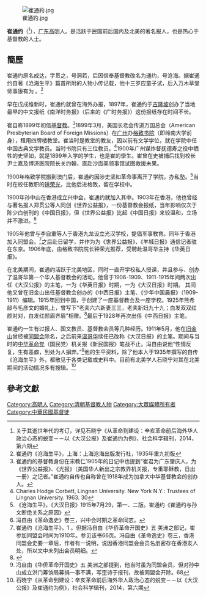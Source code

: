 [[File:崔通約.jpg|thumb]]

'''崔通约'''（{{bd|1864年||1937年}}<ref>关于其逝世年代的考订，详见石晓宁《从革命到建设：辛亥革命前后海外华人政治心态的蜕变－－以《大汉公报》及崔通约为例》，社会科学辑刊，2014，第六期</ref>），[[广东|广东]][[高明|高明]]人。是活跃于民国前后国内及北美的著名报人，也是热心于基督教的人士。

==簡歷==
崔通约原名成达，字贯之，号洞若，后因信奉基督教改名为通约，号沧海。据崔通约自著《沧海生平》篇首所附的人物小传记载，他十三岁应童子试，后入万木草堂师事康有为 。<ref>崔通约《沧海生平》，上海：上海沧海出版发行社，1935年重九初版</ref>

早在戊戌维新时，崔通约就曾在海外办报，1897年，崔通约于[[吉隆坡|吉隆坡]]创办了当地最早的中文报纸《南洋时务报》（后来的《广时务报》）这份报纸存在时间不长。

崔自称1899年初信[[基督教|基督教]]。<ref>崔通约的基督教身份在宋教仁1905年的日记中也提到“崔君为广东肇庆人，为《世界公益报》、《光报》（美国华人新出之宗教界机关报，专重耶稣教，日出一册）之记者。”崔通约自传也自称曾在1918年成为加拿大中华基督教会的创办人。</ref>1899年3月，美国长老会传道万国总会（American Presbyterian Board of Foreign Missions）在[[广州|广州]]办[[格致书院_(广州)|格致书院]]（即岭南大学前身），租用四牌楼教堂。崔当时是教堂的教友，因以前有文学学位，就在学院中任中国古典文学教员。当时书院只有三位教员。<ref>Charles Hodge Corbett, Lingnan University. New York N.Y.:   Trustees of Lingnan University. 1963. 30</ref>1900年广州谋炸督抚德寿之役中牺牲的史坚如，就是1899年入学的学生，也是崔的學生。崔曾在史被捕后找到校长尹士嘉及博济医院院长关约翰，直赴沙面美领事馆试图救援未果。  

1900年格致学院搬到澳门后，崔通约因涉史坚如革命事离开了学院，办私塾。<ref>《沧海生平》，《大汉日报》1915年7月29，第一、二版。崔通约《崔通约与孙文断绝关系之原因》</ref>当时在校任教职的[[锺荣光|锺荣光]]，比他后进格致，留在学校中。  

1900年孙中山在香港成立兴中会，崔通约就加入其中。1903年在香港，他也曾经与著名报人郑贯公等人同创《世界公益报》，一份基督教会报纸，当年影响仅次于陈少白创刊的《中国日报》，但《世界公益报》比起《中国日报》来较温和，立场并不激进。<ref>冯自由《革命逸史》卷三，兴中会时期之革命同志。</ref>

1905年他曾与李自重等人于香港九龙设立光汉学校，提倡军事教育。同年于香港加入同盟会。<ref>崔通约《沧海生平》，1 。但据冯自由《华侨革命开国史》五 美洲之部记，崔参加同盟会时间为1910年。参见该书66页。冯自由《革命逸史》卷三，香港同盟会史要一章后，作者有一说明，说因香港同盟会会员名册密存在香港友人处，所以文中未列出会员明细。</ref>之后赴日留学，并作为为《世界公益报》、《羊城日报》通信记者驻在东京。1906年底，由格致书院院长钟荣光推荐，受聘赴温哥华主持《华英日报》。 

在北美期间，崔通约活跃于北美地区，同时一直开学校私人授课，并且参与、创办了温哥华第一个华人基督教会的活动。他曾于1906-1909、1911-1915年间两次出任《大汉公报》的主笔，一为《华英日报》时期，一为《大汉日报》时期。  其间他又曾在旧金山出任基督教会创办的《中西日报》主笔、《少年中国晨报》（1909-1911）编辑。1915年回到中国，于创建了一座基督教会及一座学校。1925年熊希龄与毛彦文的婚礼上，曾写下“老夫六六新妻三三，老夫新妇九十九；白发双双红颜对对，白发红颜眉齐眉”相赠。<ref>{{cite web|url=http://cul.china.com.cn/renwu/2011-07/08/content_4319965.htm|title=吴宓情事：因与前妻陈心一婚约结识毛彦文|work=中华网}}{{Dead link|date=2020年1月 |bot=InternetArchiveBot |fix-attempted=yes }}</ref>最后于1928年再次出任《中西日报》主笔。 
      
崔通约一生有过报人、国文教员、基督教会员等几种经历。1911年5月，他在[[旧金山|旧金山]]曾经被[[同盟会|同盟会]]除名，之后前来[[温哥华|温哥华]]续任已改称《大汉日报》的主笔。期间与当时的[[中华革命党|中华革命党]]（国民党）机关报《新民国报》笔战不止。冯自由说他“性情反复，生有恶癖，到处为人摒弃。”<ref>冯自由《华侨革命开国史》五 美洲之部提到，他当时虽为同盟会员，但对孙中山成立洪门筹饷局募捐一事不满，写歪诗于报刊，故被同盟会开除。68 </ref>他的生平资料，除了他本人于1935年撰写的自传《沧海生平》外，都散见于各类记载或史料中。目前有北美学人石晓宁对其在北美期间的活动情况多有搜辑。<ref>石晓宁《从革命到建设：辛亥革命前后海外华人政治心态的蜕变－－以《大汉公报》及崔通约为例》，社会科学辑刊，2014，第六期</ref>

==參考文獻==
{{reflist}}

[[Category:高明人|Category:高明人]]
[[Category:清朝基督教人物|Category:清朝基督教人物]]
[[Category:大眾媒體所有者|Category:大眾媒體所有者]]
[[Category:中華民國基督徒|Category:中華民國基督徒]]